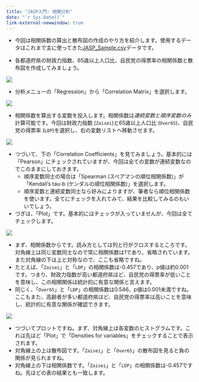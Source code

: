 ```yaml
---
title: "JASP入門: 相関分析"
date: "`r Sys.Date()`"
link-external-newwindow: true
---
```


* 今回は相関係数の算出と散布図の作成のやり方を紹介します。使用するデータはこれまで主に使ってきた[JASP_Sample.csv](Data/JASP_Sample.csv)データです。

* 各都道府県の財政力指数、65歳以上人口比、自民党の得票率の相関係数と散布図を作成してみましょう。

![](Figs/JASP09_01.png)

* 分析メニューの「Regression」から「Correlation Matrix」を選択します。

![](Figs/JASP09_02.png)

* 相関係数を算出する変数を投入します。相関係数は*連続変数と順序変数のみ*計算可能です。今回は財政力指数 (`Zaisei`)と65歳以上人口比 (`Over65`)、自民党の得票率 (`LDP`)を選択し、右の変数リストへ移動させます。

![](Figs/JASP09_03.png)

* つづいて、下の「Correlation Coefficients」を見てみましょう。基本的には「Pearson」にチェックされていますが、今回は全ての変数が連続変数なのでこのままにしておきます。
    * 順序変数同士の場合は「Spearman (スペアマンの順位相関係数)」が「Kendall’s tau-b (ケンダルの順位相関係数)」を選択します。
    * 順序変数と連続変数同士なら好みによりますが、筆者なら順位相関係数を使います。全てにチェックを入れてみて、結果を比較してみるのもいいでしょう。
* づぎは、「Plot」です。基本的にはチェックが入っていませんが、今回は全てチェックします。


![](Figs/JASP09_04.png)

* まず、相関係数からです。読み方としては列と行がクロスするところです。対角線上は同じ変数同士なので常に相関係数は1であり、省略されています。また対角線の下は上と対称なので、ここも省略ですね。
* たとえば、「`Zaisei`」と「`LDP`」の相関係数は-0.457であり、p値は約0.001です。つまり、財政力指数が高い都道府県ほど、自民党の得票率が低いことを意味し、この相関関係は統計的に有意な関係と言えます。
* 同じく、「`Over65`」と「`LDP`」の相関係数は0.546、p値は0.001未満ですね。ここもまた、高齢者が多い都道府県ほど、自民党の得票率は高いことを意味し、統計的に有意な関係が確認できます。

![](Figs/JASP09_05.png)

* つづいてプロットですね。まず、対角線上は各変数のヒストグラムです。これは先ほど「Plot」で「Densities for variables」をチェックすることで表示されます。
* 対角線上の上は散布図です。「`Zaisei`」と「`Over65`」の散布図を見ると負の関係が見られますね。
* 対角線上の下は相関係数です。「`Zaisei`」と「`LDP`」の相関係数は-0.457ですね。先ほどの表の結果とも一致します。